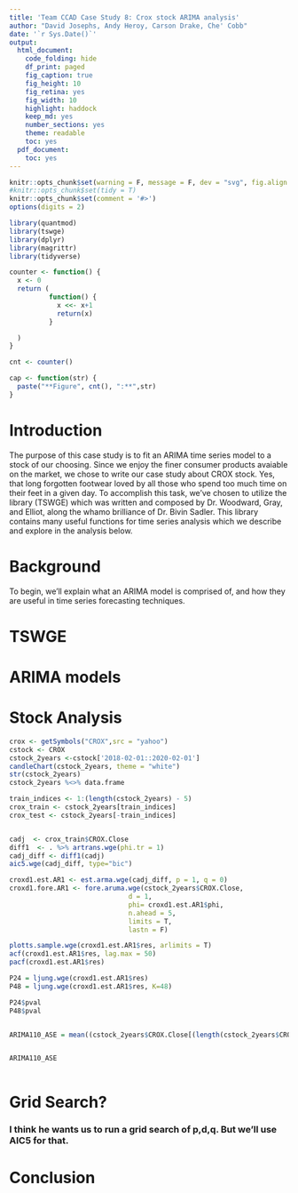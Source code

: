 ```yaml
---
title: 'Team CCAD Case Study 8: Crox stock ARIMA analysis'
author: "David Josephs, Andy Heroy, Carson Drake, Che' Cobb"
date: '`r Sys.Date()`'
output:
  html_document:
    code_folding: hide
    df_print: paged
    fig_caption: true
    fig_height: 10
    fig_retina: yes
    fig_width: 10
    highlight: haddock
    keep_md: yes
    number_sections: yes
    theme: readable
    toc: yes
  pdf_document:
    toc: yes
---
```



```r
knitr::opts_chunk$set(warning = F, message = F, dev = "svg", fig.align = "center")
#knitr::opts_chunk$set(tidy = T)
knitr::opts_chunk$set(comment = '#>')
options(digits = 2)

```

```r
library(quantmod)
library(tswge)
library(dplyr)
library(magrittr)
library(tidyverse)

counter <- function() {
  x <- 0
  return (
          function() {
            x <<- x+1
            return(x)
          }

  )
}

cnt <- counter()

cap <- function(str) {
  paste("**Figure", cnt(), ":**",str)
}
```

# Introduction
The purpose of this case study is to fit an ARIMA time series model to a stock of our choosing.   Since we enjoy the finer consumer products avaiable on the market, we chose to write our case study about CROX stock.  Yes, that long forgotten footwear loved by all those who spend too much time on their feet in a given day.  To accomplish this task, we've chosen to utilize the library (TSWGE) which was written and composed by Dr. Woodward, Gray, and Elliot, along the whamo brilliance of Dr. Bivin Sadler.  This library contains many useful functions for time series analysis which we describe and explore in the analysis below.


# Background
To begin, we'll explain what an ARIMA model is comprised of, and how they are useful in time series forecasting techniques.  

# TSWGE

# ARIMA models

# Stock Analysis


```r

crox <- getSymbols("CROX",src = "yahoo")
cstock <- CROX
cstock_2years <-cstock['2018-02-01::2020-02-01']
candleChart(cstock_2years, theme = "white")
str(cstock_2years)
cstock_2years %<>% data.frame

train_indices <- 1:(length(cstock_2years) - 5)
crox_train <- cstock_2years[train_indices]
crox_test <- cstock_2years[-train_indices]


cadj  <- crox_train$CROX.Close
diff1  <- . %>% artrans.wge(phi.tr = 1)
cadj_diff <- diff1(cadj)
aic5.wge(cadj_diff, type="bic")

croxd1.est.AR1 <- est.arma.wge(cadj_diff, p = 1, q = 0)
croxd1.fore.AR1 <- fore.aruma.wge(cstock_2years$CROX.Close, 
                              d = 1,
                              phi= croxd1.est.AR1$phi,
                              n.ahead = 5,
                              limits = T,
                              lastn = F)

plotts.sample.wge(croxd1.est.AR1$res, arlimits = T)
acf(croxd1.est.AR1$res, lag.max = 50)
pacf(croxd1.est.AR1$res)

P24 = ljung.wge(croxd1.est.AR1$res)
P48 = ljung.wge(croxd1.est.AR1$res, K=48)

P24$pval
P48$pval


ARIMA110_ASE = mean((cstock_2years$CROX.Close[(length(cstock_2years$CROX.Close)-4):length(cstock_2years$CROX.Close)] - croxd1.fore.AR1$f)^2)


ARIMA110_ASE
```



```r


```

# Grid Search?  
### I think he wants us to run a grid search of p,d,q.  But we'll use AIC5 for that. 


# Conclusion

